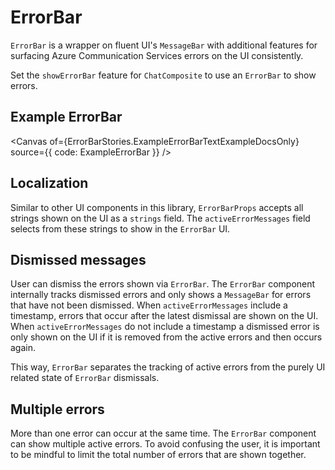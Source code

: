 
<Meta of={ErrorBarStories} />

# ErrorBar

`ErrorBar` is a wrapper on fluent UI's `MessageBar` with additional features for surfacing Azure Communication
Services errors on the UI consistently.

Set the `showErrorBar` feature for `ChatComposite` to use an `ErrorBar` to show errors.

## Example ErrorBar

<Canvas of={ErrorBarStories.ExampleErrorBarTextExampleDocsOnly} source={{ code: ExampleErrorBar }} />

## Localization

Similar to other UI components in this library, `ErrorBarProps` accepts all strings shown on the UI as a
`strings` field. The `activeErrorMessages` field selects from these strings to show in the `ErrorBar` UI.

## Dismissed messages

User can dismiss the errors shown via `ErrorBar`. The `ErrorBar` component internally tracks dismissed errors
and only shows a `MessageBar` for errors that have not been dismissed. When `activeErrorMessages` include a
timestamp, errors that occur after the latest dismissal are shown on the UI. When `activeErrorMessages` do not
include a timestamp a dismissed error is only shown on the UI if it is removed from the active errors and then
occurs again.

This way, `ErrorBar` separates the tracking of active errors from the purely UI related state of `ErrorBar`
dismissals.

## Multiple errors

More than one error can occur at the same time. The `ErrorBar` component can show multiple active errors. To
avoid confusing the user, it is important to be mindful to limit the total number of errors that are shown
together.
